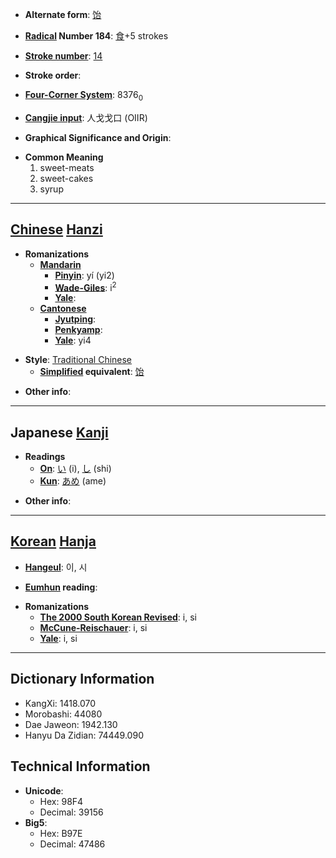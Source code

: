 * '''Alternate form''': [[饴]]

* '''[[Wiktionary:Chinese radical index| Radical]] Number 184''': [[Wiktionary:Chinese radical index 食|食]]+5 strokes

* '''[[Wiktionary:Chinese total strokes index|Stroke number]]''': [[Wiktionary:Chinese total strokes index 14|14]]

* '''Stroke order''': 

* '''[[Wiktionary:Chinese four corner index|Four-Corner System]]''': 8376<sub>0</sub>

* '''[[Wiktionary:Chinese Cangjie index|Cangjie input]]''': 人戈戈口 (OIIR)

* '''Graphical Significance and Origin''': 

* '''Common Meaning'''
*#sweet-meats
*# sweet-cakes
*# syrup


----

== [[Chinese]] [[Hanzi]] ==

* '''Romanizations'''
** '''[[Mandarin]]'''
*** '''[[Pinyin]]''': yí (yi2)
*** '''[[Wade-Giles]]''': i<sup>2</sup>
*** '''[[Yale]]''': 
** '''[[Cantonese]]'''
*** '''[[Jyutping]]''':
*** '''[[Penkyamp]]''': 
*** '''[[Yale]]''': yi4

* '''Style''': [[Traditional Chinese]] 
** '''[[Simplified Chinese|Simplified]] equivalent''': [[饴]]

* '''Other info''': 

----

== Japanese [[Kanji]] ==

* '''Readings'''
** '''[[On]]''': [[い]] (i), [[し]] (shi)
** '''[[Kun]]''': [[飴(あめ)|あめ]] (ame)

* '''Other info''':  

----

== [[Korean]] [[Hanja]] ==

* '''[[Hangeul]]''': 이, 시

* '''[[Eumhun]] reading''': 

* '''Romanizations'''
** '''[[The 2000 South Korean Revised Romanization|The 2000 South Korean Revised]]''': i, si
** '''[[McCune-Reischauer]]''': i, si
** '''[[Yale]]''': i, si

----

== Dictionary Information ==

* KangXi: 1418.070
* Morobashi: 44080
* Dae Jaweon: 1942.130
* Hanyu Da Zidian: 74449.090

== Technical Information ==

* '''Unicode''':
** Hex: 98F4
** Decimal: 39156
* '''Big5''':
** Hex: B97E
** Decimal: 47486